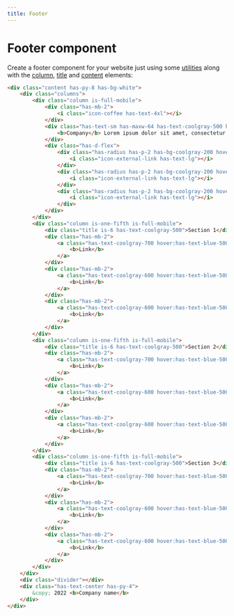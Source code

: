 ```yaml
---
title: Footer
---
```


# Footer component

Create a footer component for your website just using some [utilities](/presets/utilities) along with the [column](/elements/column), [title](/elements/title) and [content](/elements/content) elements:

```html live=true
<div class="content has-py-8 has-bg-white">
    <div class="columns">
        <div class="column is-full-mobile">
            <div class="has-mb-2">
                <i class="icon-coffee has-text-4xl"></i>
            </div>
            <div class="has-text-sm has-maxw-64 has-text-coolgray-500 has-mb-4">
                <b>Company</b> Lorem ipsum dolor sit amet, consectetur...
            </div>
            <div class="has-d-flex">
                <div class="has-radius has-p-2 has-bg-coolgray-200 hover:has-bg-coolgray-300 has-mr-2 has-cursor-pointer has-lh-normal">
                    <i class="icon-external-link has-text-lg"></i>
                </div>
                <div class="has-radius has-p-2 has-bg-coolgray-200 hover:has-bg-coolgray-300 has-mr-2 has-cursor-pointer has-lh-normal">
                    <i class="icon-external-link has-text-lg"></i>
                </div>
                <div class="has-radius has-p-2 has-bg-coolgray-200 hover:has-bg-coolgray-300 has-mr-2 has-cursor-pointer has-lh-normal">
                    <i class="icon-external-link has-text-lg"></i>
                </div>
            </div>
        </div>
        <div class="column is-one-fifth is-full-mobile">
            <div class="title is-6 has-text-coolgray-500">Section 1</div>
            <div class="has-mb-2">
                <a class="has-text-coolgray-700 hover:has-text-blue-500 has-cursor-pointer">
                    <b>Link</b>
                </a>
            </div>
            <div class="has-mb-2">
                <a class="has-text-coolgray-600 hover:has-text-blue-500 has-cursor-pointer">
                    <b>Link</b>
                </a>
            </div>
            <div class="has-mb-2">
                <a class="has-text-coolgray-600 hover:has-text-blue-500 has-cursor-pointer">
                    <b>Link</b>
                </a>
            </div>
        </div>
        <div class="column is-one-fifth is-full-mobile">
            <div class="title is-6 has-text-coolgray-500">Section 2</div>
            <div class="has-mb-2">
                <a class="has-text-coolgray-700 hover:has-text-blue-500 has-cursor-pointer">
                    <b>Link</b>
                </a>
            </div>
            <div class="has-mb-2">
                <a class="has-text-coolgray-600 hover:has-text-blue-500 has-cursor-pointer">
                    <b>Link</b>
                </a>
            </div>
            <div class="has-mb-2">
                <a class="has-text-coolgray-600 hover:has-text-blue-500 has-cursor-pointer">
                    <b>Link</b>
                </a>
            </div>
        </div>
        <div class="column is-one-fifth is-full-mobile">
            <div class="title is-6 has-text-coolgray-500">Section 3</div>
            <div class="has-mb-2">
                <a class="has-text-coolgray-700 hover:has-text-blue-500 has-cursor-pointer">
                    <b>Link</b>
                </a>
            </div>
            <div class="has-mb-2">
                <a class="has-text-coolgray-600 hover:has-text-blue-500 has-cursor-pointer">
                    <b>Link</b>
                </a>
            </div>
            <div class="has-mb-2">
                <a class="has-text-coolgray-600 hover:has-text-blue-500 has-cursor-pointer">
                    <b>Link</b>
                </a>
            </div>
        </div>
    </div>
    <div class="divider"></div>
    <div class="has-text-center has-py-4">
        &copy; 2022 <b>Company name</b>
    </div>
</div>
```

